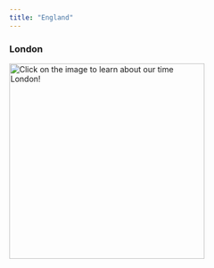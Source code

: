 ```yaml
---
title: "England"
---
```


### London

[![Click on the image to learn about our time London!](images/London1-01.JPG){fig-align="left" width="350"}](London.qmd)
